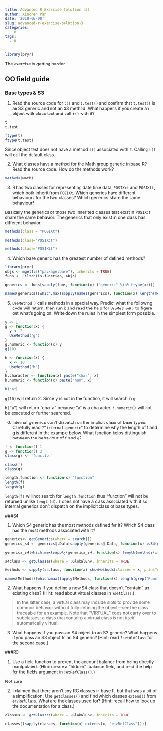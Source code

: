 ```yaml
---
title: Advanced R Exercise Solution (3)
author: Xinchen Pan
date: '2018-06-08'
slug: advanced-r-exercise-solution-3
categories:
  - R
tags:
  - R
---
```


```r
library(pryr)
```

The exercise is getting harder.

## OO field guide

### Base types & S3 

1. Read the source code for <code>t()</code> and <code>t.test()</code> and confirm that <code>t.test()</code> is an S3 generic and not an S3 method. What happens if you create an object with class test and call <code>t()</code> with it?

```r
t
t.test
```

```r
ftype(t)
ftype(t.test)
```

Since object test does not have a method <code>t()</code> associated with it. Calling <code>t()</code> will call the default class. 

2.  What classes have a method for the Math group generic in base R? Read the source code. How do the methods work?


```r
methods(Math)
```

3.  R has two classes for representing date time data, <code>POSIXct</code> and <code>POSIXlt</code>, which both inherit from <code>POSIXt</code>. Which generics have different behaviours for the two classes? Which generics share the same behaviour?

Basically the generics of those two inherited classes that exist in <code>POSIXct</code> share the same behavior. The generics that only exist in one class has different behavior. 

```r
methods(class = "POSIXt")
```


```r
methods(class="POSIXct")
```

```r
methods(class="POSIXlt")
```

4. Which base generic has the greatest number of defined methods?

```r
library(pryr)
objs <- mget(ls("package:base"), inherits = TRUE)
funs <- Filter(is.function, objs)

generics <- funs[sapply(funs, function(x) ("generic" %in% ftype(x)))]

names(generics)[which.max(sapply(names(generics), function(x) length(methods(x))))]
```

5. <code>UseMethod()</code> calls methods in a special way. Predict what the following code will return, then run it and read the help for <code>UseMethod()</code> to figure out what’s going on. Write down the rules in the simplest form possible.


```r
y <- 1
g <- function(x) {
  y <- 2
  UseMethod("g")
}
g.numeric <- function(x) y
g(10)

h <- function(x) {
  x <- 10
  UseMethod("h")
}
h.character <- function(x) paste("char", x)
h.numeric <- function(x) paste("num", x)

h("a")
```

<code>g(10)</code> will return 2. Since y is not in the function, it will search in <code>g</code>

<code>h("a")</code> will return "char a" because "a" is a character. <code>h.numeric()</code> will not be executed or further searched.

6. Internal generics don’t dispatch on the implicit class of base types. Carefully read <code>?"internal generic"</code> to determine why the length of f and g is different in the example below. What function helps distinguish between the behaviour of <code>f</code> and <code>g</code>?


```r
f <- function() 1
g <- function() 2
class(g) <- "function"

class(f)
class(g)

length.function <- function(x) "function"
length(f)
length(g)
```

<code>length(f)</code> will not search for <code>length.function</code> thus "function" will not be returned unlike <code>length(d)</code>. <code>f</code> does not have a class associated with it so internal generics don’t dispatch on the implicit class of base types. 



###S4

1. Which S4 generic has the most methods defined for it? Which S4 class has the most methods associated with it?

```r
generics<- getGenerics(where = search())
generics_s4 <- generics@.Data[sapply(generics@.Data, function(x) isS4(get(x)))]

generics_s4[which.max(sapply(generics_s4, function(x) length(methods(x))))]
```


```r
s4class <- getClasses(where = .GlobalEnv, inherits = TRUE)

Methods <- sapply(s4class, function(x) showMethods(classes = x, printTo = FALSE))

names(Methods)[which.max(lapply(Methods, function(x) length(grep("Function", x))))]
```

2. What happens if you define a new S4 class that doesn’t “contain” an existing class? (Hint: read about virtual classes in <code>?setClass</code>.)

<blockquote>
In the latter case, a virtual class may include slots to provide some common behavior without fully defining the object—see the class traceable for an example. Note that "VIRTUAL" does not carry over to subclasses; a class that contains a virtual class is not itself automatically virtual.
</blockquote>



3. What happens if you pass an S4 object to an S3 generic? What happens if you pass an S3 object to an S4 generic? (Hint: read <code>?setOldClass</code> for the second case.)


###RC

1. Use a field function to prevent the account balance from being directly manipulated. (Hint: create a “hidden” .balance field, and read the help for the fields argument in <code>setRefClass()</code>.)

Not sure

2. I claimed that there aren’t any RC classes in base R, but that was a bit of a simplification. Use <code>getClasses()</code> and find which classes <code>extend()</code> from <code>envRefClass</code>. What are the classes used for? (Hint: recall how to look up the documentation for a class.)

```r
classes <- getClasses(where = .GlobalEnv, inherits = TRUE)

classes[(sapply(classes, function(x) extends(x, "envRefClass")))]
```




